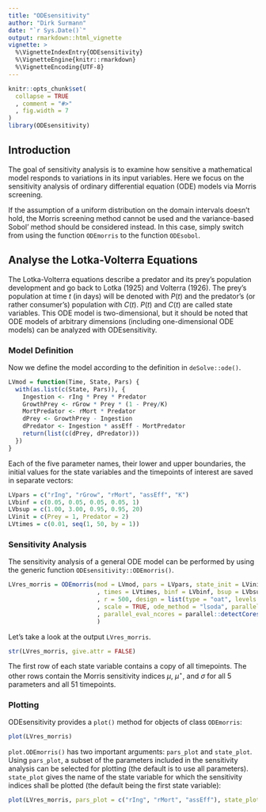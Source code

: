 ```yaml
---
title: "ODEsensitivity"
author: "Dirk Surmann"
date: "`r Sys.Date()`"
output: rmarkdown::html_vignette
vignette: >
  %\VignetteIndexEntry{ODEsensitivity}
  %\VignetteEngine{knitr::rmarkdown}
  %\VignetteEncoding{UTF-8}
---
```


```r
knitr::opts_chunk$set(
  collapse = TRUE
  , comment = "#>"
  , fig.width = 7
)
library(ODEsensitivity)
```

## Introduction
The goal of sensitivity analysis is to examine how sensitive a mathematical model responds to variations in its input variables.
Here we focus on the sensitivity analysis of ordinary differential equation (ODE) models via Morris screening.

If the assumption of a uniform distribution on the domain intervals doesn't hold, the Morris screening method cannot be used and the variance-based Sobol' method should be considered instead.
In this case, simply switch from using the function `ODEmorris` to the function `ODEsobol`.

## Analyse the Lotka-Volterra Equations
The Lotka-Volterra equations describe a predator and its prey's population development and go back to Lotka (1925) and Volterra (1926).
The prey's population at time $t$ (in days) will be denoted with $P(t)$ and the predator's (or rather consumer's) population with $C(t)$.
$P(t)$ and $C(t)$ are called state variables.
This ODE model is two-dimensional, but it should be noted that ODE models of arbitrary dimensions (including one-dimensional ODE models) can be analyzed with ODEsensitivity.

### Model Definition
Now we define the model according to the definition in `deSolve::ode()`.
```r
LVmod = function(Time, State, Pars) {
  with(as.list(c(State, Pars)), {
    Ingestion <- rIng * Prey * Predator
    GrowthPrey <- rGrow * Prey * (1 - Prey/K)
    MortPredator <- rMort * Predator
    dPrey <- GrowthPrey - Ingestion
    dPredator <- Ingestion * assEff - MortPredator
    return(list(c(dPrey, dPredator)))
  })
}
```
Each of the five parameter names, their lower and upper boundaries, the initial values for the state variables
and the timepoints of interest are saved in separate vectors:
```r
LVpars = c("rIng", "rGrow", "rMort", "assEff", "K")
LVbinf = c(0.05, 0.05, 0.05, 0.05, 1)
LVbsup = c(1.00, 3.00, 0.95, 0.95, 20)
LVinit = c(Prey = 1, Predator = 2)
LVtimes = c(0.01, seq(1, 50, by = 1))
```

### Sensitivity Analysis
The sensitivity analysis of a general ODE model can be performed by using the generic function `ODEsensitivity::ODEmorris()`.
```r
LVres_morris = ODEmorris(mod = LVmod, pars = LVpars, state_init = LVinit
                         , times = LVtimes, binf = LVbinf, bsup = LVbsup
                         , r = 500, design = list(type = "oat", levels = 10, grid.jump = 1)
                         , scale = TRUE, ode_method = "lsoda", parallel_eval = TRUE
                         , parallel_eval_ncores = parallel::detectCores()
                         )
```
Let's take a look at the output `LVres_morris`.
```r
str(LVres_morris, give.attr = FALSE)
```
The first row of each state variable contains a copy of all timepoints.
The other rows contain the Morris sensitivity indices $\mu$, $\mu^\star$, and $\sigma$ for all 5 parameters and all 51 timepoints.

### Plotting
ODEsensitivity provides a `plot()` method for objects of class `ODEmorris`:
```r
plot(LVres_morris)
```
`plot.ODEmorris()` has two important arguments: `pars_plot` and `state_plot`.
Using `pars_plot`, a subset of the parameters included in the sensitivity analysis can be selected for plotting (the default is to use all parameters).
`state_plot` gives the name of the state variable for which the sensitivity indices shall be plotted (the default being the first state variable):
```r
plot(LVres_morris, pars_plot = c("rIng", "rMort", "assEff"), state_plot = "Predator")
```

